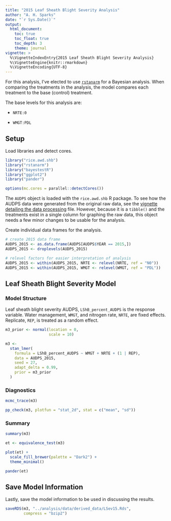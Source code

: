 ```yaml
---
title: "2015 Leaf Sheath Blight Severity Analysis"
author: "A. H. Sparks"
date: "`r Sys.Date()`"
output:
  html_document:
    toc: true
    toc_float: true
    toc_depth: 3
    theme: journal
vignette: >
  %\VignetteIndexEntry{2015 Leaf Sheath Blight Severity Analysis}
  %\VignetteEngine{knitr::rmarkdown}
  %\VignetteEncoding{UTF-8}
---
```


For this analysis, I've elected to use [`rstanarm`](https://cran.r-project.org/package=rstanarm) for a Bayesian analysis.
When comparing the treatments in the analysis, the model compares each treatment to the base (control) treatment.

The base levels for this analysis are:

  - `NRTE:0`

  - `WMGT:PDL`

## Setup

Load libraries and detect cores.

```r
library("rice.awd.shb")
library("rstanarm")
library("bayestestR")
library("ggplot2")
library("pander")

options(mc.cores = parallel::detectCores())
```

The `AUDPS` object is loaded with the `rice.awd.shb` R package. To see how the AUDPS data were generated from the original raw data, see the [vignette detailing the data processing](a02_Data_preprocessing.html) file.
However, because it is a `tibble()` and the treatments exist in a single column for graphing the raw data, this object needs a few minor changes to be usable for the analysis.

Create individual data frames for the analysis.

```r
# create 2015 data frame
AUDPS_2015 <- as.data.frame(AUDPS[AUDPS$YEAR == 2015,])
AUDPS_2015 <- droplevels(AUDPS_2015)

# relevel factors for easier interpretation of analysis
AUDPS_2015 <- within(AUDPS_2015, NRTE <- relevel(NRTE, ref = "N0"))
AUDPS_2015 <- within(AUDPS_2015, WMGT <- relevel(WMGT, ref = "PDL"))
```

## Leaf Sheath Blight Severity Model

### Model Structure

Leaf sheath blight severity AUDPS, `LShB_percent_AUDPS` is the response variable.
Water management, `WMGT`, and nitrogen rate, `NRTE`, are fixed effects.
Replicate, `REP`, is treated as a random effect.

```r
m3_prior <- normal(location = 0,
                   scale = 10)

m3 <-
  stan_lmer(
    formula = LShB_percent_AUDPS ~ WMGT + NRTE + (1 | REP),
    data = AUDPS_2015,
    seed = 27,
    adapt_delta = 0.99,
    prior = m3_prior
  )
```

### Diagnostics

```r
mcmc_trace(m3)

pp_check(m3, plotfun = "stat_2d", stat = c("mean", "sd"))
```

### Summary

```r
summary(m3)

et <- equivalence_test(m3)

plot(et) +
  scale_fill_brewer(palette = "Dark2") +
  theme_minimal()

pander(et)
```

## Save Model Information

Lastly, save the model information to be used in discussing the results.

```r
saveRDS(m3, "../analysis/data/derived_data/LSev15.Rds",
        compress = "bzip2")
```
